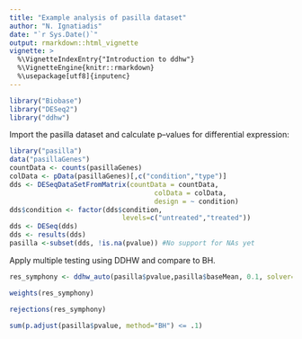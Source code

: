 ```yaml
---
title: "Example analysis of pasilla dataset"
author: "N. Ignatiadis"
date: "`r Sys.Date()`"
output: rmarkdown::html_vignette
vignette: >
  %\VignetteIndexEntry{"Introduction to ddhw"}
  %\VignetteEngine{knitr::rmarkdown}
  %\usepackage[utf8]{inputenc}
---
```



```r
library("Biobase")
library("DESeq2")
library("ddhw")
```

Import the pasilla dataset and calculate p--values for differential expression:

```r
library("pasilla")
data("pasillaGenes")
countData <- counts(pasillaGenes)
colData <- pData(pasillaGenes)[,c("condition","type")]
dds <- DESeqDataSetFromMatrix(countData = countData,
                                    colData = colData,
                                    design = ~ condition)
dds$condition <- factor(dds$condition,
                            levels=c("untreated","treated"))
dds <- DESeq(dds)
dds <- results(dds)
pasilla <-subset(dds, !is.na(pvalue)) #No support for NAs yet

```


Apply multiple testing using DDHW and compare to BH.

```r
res_symphony <- ddhw_auto(pasilla$pvalue,pasilla$baseMean, 0.1, solver="Rsymphony", lp_relaxation=F)

weights(res_symphony)

rejections(res_symphony)

sum(p.adjust(pasilla$pvalue, method="BH") <= .1)
```

